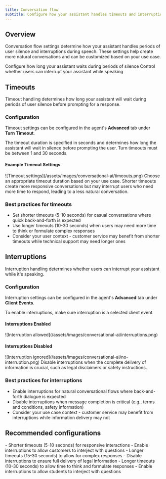 ```yaml
---
title: Conversation flow
subtitle: Configure how your assistant handles timeouts and interruptions during conversations.
---
```


## Overview

Conversation flow settings determine how your assistant handles periods of user silence and interruptions during speech. These settings help create more natural conversations and can be customized based on your use case.

<CardGroup cols={2}>
  <Card title="Timeouts" icon="clock" href="#timeouts">
    Configure how long your assistant waits during periods of silence
  </Card>
  <Card title="Interruptions" icon="hand" href="#interruptions">
    Control whether users can interrupt your assistant while speaking
  </Card>
</CardGroup>

## Timeouts

Timeout handling determines how long your assistant will wait during periods of user silence before prompting for a response.

### Configuration

Timeout settings can be configured in the agent's **Advanced** tab under **Turn Timeout**.

The timeout duration is specified in seconds and determines how long the assistant will wait in silence before prompting the user. Turn timeouts must be between 1 and 30 seconds.

#### Example Timeout Settings

<Frame background="subtle">
  ![Timeout settings](/assets/images/conversational-ai/timeouts.png)
</Frame>

<Note>
  Choose an appropriate timeout duration based on your use case. Shorter timeouts create more
  responsive conversations but may interrupt users who need more time to respond, leading to a less
  natural conversation.
</Note>

### Best practices for timeouts

- Set shorter timeouts (5-10 seconds) for casual conversations where quick back-and-forth is expected
- Use longer timeouts (10-30 seconds) when users may need more time to think or formulate complex responses
- Consider your user context - customer service may benefit from shorter timeouts while technical support may need longer ones

## Interruptions

Interruption handling determines whether users can interrupt your assistant while it's speaking.

### Configuration

Interruption settings can be configured in the agent's **Advanced** tab under **Client Events**.

To enable interruptions, make sure interruption is a selected client event.

#### Interruptions Enabled

<Frame background="subtle">
  ![Interruption allowed](/assets/images/conversational-ai/interruptions.png)
</Frame>

#### Interruptions Disabled

<Frame background="subtle">
  ![Interruption ignored](/assets/images/conversational-ai/no-interruption.png)
</Frame>

<Note>
  Disable interruptions when the complete delivery of information is crucial, such as legal
  disclaimers or safety instructions.
</Note>

### Best practices for interruptions

- Enable interruptions for natural conversational flows where back-and-forth dialogue is expected
- Disable interruptions when message completion is critical (e.g., terms and conditions, safety information)
- Consider your use case context - customer service may benefit from interruptions while information delivery may not

## Recommended configurations

<AccordionGroup>
  <Accordion title="Customer service">
    - Shorter timeouts (5-10 seconds) for responsive interactions - Enable interruptions to allow
    customers to interject with questions
  </Accordion>
  <Accordion title="Legal disclaimers">
    - Longer timeouts (15-30 seconds) to allow for complex responses - Disable interruptions to
    ensure full delivery of legal information
  </Accordion>
  <Accordion title="Conversational EdTech">
    - Longer timeouts (10-30 seconds) to allow time to think and formulate responses - Enable
    interruptions to allow students to interject with questions
  </Accordion>
</AccordionGroup>
